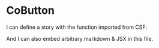 

<Meta title="Demo/Button" component={CoButton} />

# CoButton

I can define a story with the function imported from CSF:

<Story story={stories.Primary} />

And I can also embed arbitrary markdown & JSX in this file.
